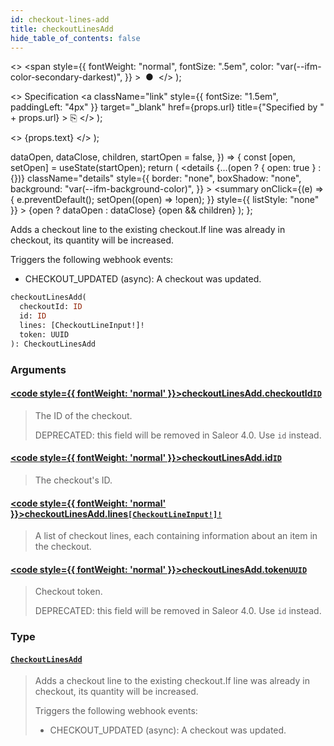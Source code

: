 ```yaml
---
id: checkout-lines-add
title: checkoutLinesAdd
hide_table_of_contents: false
---
```


  <>
    <span
      style={{
        fontWeight: "normal",
        fontSize: ".5em",
        color: "var(--ifm-color-secondary-darkest)",
      }}
    >
      &nbsp;●&nbsp;
    </span>
  </>
);

  <>
    Specification
    <a
      className="link"
      style={{ fontSize: "1.5em", paddingLeft: "4px" }}
      target="\_blank"
      href={props.url}
      title={"Specified by " + props.url}
    >
      ⎘
    </a>
  </>
);

  <>
    <span className={props.class}>{props.text}</span>
  </>
);


  dataOpen,
  dataClose,
  children,
  startOpen = false,
}) => {
  const [open, setOpen] = useState(startOpen);
  return (
    <details
      {...(open ? { open: true } : {})}
      className="details"
      style={{
        border: "none",
        boxShadow: "none",
        background: "var(--ifm-background-color)",
      }}
    >
      <summary
        onClick={(e) => {
          e.preventDefault();
          setOpen((open) => !open);
        }}
        style={{ listStyle: "none" }}
      >
        {open ? dataOpen : dataClose}
      </summary>
      {open && children}
    </details>
  );
};

Adds a checkout line to the existing checkout.If line was already in checkout, its quantity will be increased.

Triggers the following webhook events:

- CHECKOUT_UPDATED (async): A checkout was updated.

```graphql
checkoutLinesAdd(
  checkoutId: ID
  id: ID
  lines: [CheckoutLineInput!]!
  token: UUID
): CheckoutLinesAdd
```

### Arguments

#### [<code style={{ fontWeight: 'normal' }}>checkoutLinesAdd.<b>checkoutId</b></code>](#)<Bullet />[`ID`](../../../api-reference/miscellaneous/scalars/id) <Badge class="badge badge--secondary" text="scalar"/>

> The ID of the checkout.
>
> DEPRECATED: this field will be removed in Saleor 4.0. Use `id` instead.

#### [<code style={{ fontWeight: 'normal' }}>checkoutLinesAdd.<b>id</b></code>](#)<Bullet />[`ID`](../../../api-reference/miscellaneous/scalars/id) <Badge class="badge badge--secondary" text="scalar"/>

> The checkout's ID.
>
> <Badge text="Added in Saleor 3.4" class="secondary margin-bottom--sm" />

#### [<code style={{ fontWeight: 'normal' }}>checkoutLinesAdd.<b>lines</b></code>](#)<Bullet />[`[CheckoutLineInput!]!`](../../../api-reference/checkout/inputs/checkout-line-input) <Badge class="badge badge--secondary" text="non-null"/> <Badge class="badge badge--secondary" text="input"/>

> A list of checkout lines, each containing information about an item in the checkout.

#### [<code style={{ fontWeight: 'normal' }}>checkoutLinesAdd.<b>token</b></code>](#)<Bullet />[`UUID`](../../../api-reference/miscellaneous/scalars/uuid) <Badge class="badge badge--secondary" text="scalar"/>

> Checkout token.
>
> DEPRECATED: this field will be removed in Saleor 4.0. Use `id` instead.

### Type

#### [`CheckoutLinesAdd`](../../../api-reference/checkout/objects/checkout-lines-add) <Badge class="badge badge--secondary" text="object"/>

> Adds a checkout line to the existing checkout.If line was already in checkout, its quantity will be increased.
>
> Triggers the following webhook events:
>
> - CHECKOUT_UPDATED (async): A checkout was updated.
